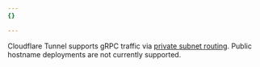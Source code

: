 ```yaml
---
{}

---
```


Cloudflare Tunnel supports gRPC traffic via [private subnet routing](/cloudflare-one/connections/connect-networks/private-net/). Public hostname deployments are not currently supported.
